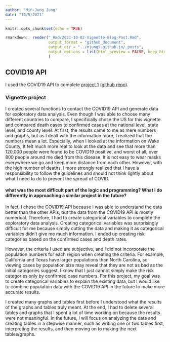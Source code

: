 ```yaml
---
author: "Min-Jung Jung"
date: "10/5/2021"
---
```


```r
knitr::opts_chunk$set(echo = TRUE)
```

```r
rmarkdown:: render("_Rmd/2021-10-02-Vignette-Blog-Post.Rmd",
                   output_format = "github_document",
                   output_dir = "../mjung5.github.io/_posts", 
                   output_options = list(html_preview = FALSE, keep_html = FALSE)
                   )
```
## COVID19 API

I used the COVID19 API to complete [project 1](https://mjung5.github.io/covid-vignette-api/) ([github repo](https://github.com/mjung5/covid-vignette-api)). 

### Vignette project

I created several functions to contact the COVID19 API and generate data for exploratory data analysis. Even though I was able to choose many different countries to compare, I specifically chose the US for this vignette and compared death cases to confirmed cases at the national level, state level, and county level. At first, the results came to me as mere numbers and graphs, but as I dealt with the information more, I realized that the numbers mean a lot. Especially, when I looked at the information on Wake County, It felt much more real to look at the data and see that more than 120,000 people were found to be COVID19 positive, and worst of all, over 800 people around me died from this disease. It is not easy to wear masks everywhere we go and keep more distance from each other. However, with the high number of deaths, I more strongly realized that I have a responsibility to follow the guidelines and should not think lightly about what I need to do to prevent the spread of COVID. 

#### what was the most difficult part of the logic and programming? What I do differently in approaching a similar project in the future?

In fact, I chose the COVID19 API because I was able to understand the data better than the other APIs, but the data from the COVID19 API is mostly numerical. Therefore, I had to create categorical variables to complete the exploratory data analysis. Creating categorical variables was surprisingly difficult for me because simply cutting the data and making it as categorical variables didn't give me much information. I ended up creating risk categories based on the confirmed cases and death rates. 

However, the criteria I used are subjective, and I did not incorporate the population numbers for each region when creating the criteria. For example, California and Texas have larger populations than North Carolina, so viewing cases by population size may reveal that they are not as bad as the initial categories suggest. I know that I just cannot simply make the risk categories only by confirmed case numbers. For this project, my goal was to create categorical variables to explain the existing data, but I would like to combine population data with the COVID19 API in the future to make more accurate results.

I created many graphs and tables first before I understood what the results of the graphs and tables truly meant. At the end, I had to delete several tables and graphs that I spent a lot of time working on because the results were not meaningful. In the future, I will focus on analyzing the data and creating tables in a stepwise manner, such as writing one or two tables first, interpreting the results, and then moving on to making the next tables/graphs.

